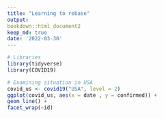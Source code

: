 ```yaml
---
title: "Learning to rebase"
output:
bookdown::html_document2
keep_md: true
date: '2022-03-30'
---
```


```r
# Libraries
library(tidyverse)
library(COVID19)
```
```r
# Examining situation in USA
covid_us <- covid19("USA", level = 2)
ggplot(covid_us, aes(x = date , y = confirmed)) +
geom_line() +
facet_wrap(~id)
```

